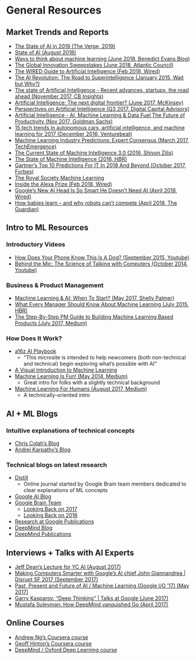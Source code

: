 # General Resources {#general}

## Market Trends and Reports

- [The State of AI in 2019 (The Verge, 2019)](https://www.theverge.com/2019/1/28/18197520/ai-artificial-intelligence-machine-learning-computational-science)
- [State of AI (August 2018)](https://www.stateof.ai/)
- [Ways to think about machine learning (June 2018, Benedict Evans Blog)](https://www.ben-evans.com/benedictevans/2018/06/22/ways-to-think-about-machine-learning-8nefy)
- [The Global Innovation Sweepstakes (June 2018, Atlantic Council)](http://www.atlanticcouncil.org/images/publications/The-Global-Innovation-Sweepstakes.pdf)
- [The WIRED Guide to Artificial Intelligence (Feb 2018, Wired)](https://www.wired.com/story/guide-artificial-intelligence/)
- [The AI Revolution: The Road to Superintelligence (January 2015, Wait but Why?)](https://waitbutwhy.com/2015/01/artificial-intelligence-revolution-1.html)
- [The state of Artificial Intelligence - Recent advances, startups, the road ahead (November 2017, CB Insights)](https://drive.google.com/file/d/1sy8aOvQs5IyeRAptomfQcijHB2CjpCxS/view)
- [Artificial Intelligence: The next digital frontier? (June 2017, McKinsey)](https://drive.google.com/file/d/0B9TPrZu6o5q-LVozMnBJS3VnOHc/view)
- [Perspectives on Artificial Intelligence (Q3 2017, Digital Capital Advisors)](https://drive.google.com/file/d/0B9TPrZu6o5q-N0pMcjlaY0MxbzQ/view)
- [Artificial Intelligence - AI, Machine Learning & Data Fuel The Future of Productivity (Nov 2017, Goldman Sachs)](https://drive.google.com/file/d/0B9TPrZu6o5q-RTdJdzFiVk80OFU/view)
- [15 tech trends in autonomous cars, artificial intelligence, and machine learning for 2017 (December 2016, Venturebeat)](https://venturebeat.com/2018/02/19/sk-telecom-will-demo-5g-social-vr-self-driving-cars-and-hologram-ai-at-mwc-2018/)
- [Machine Learning Industry Predictions: Expert Consensus (March 2017, TechEmergence)](https://www.techemergence.com/machine-learning-industry-predictions-expert-consensus/)
- [The Current State of Machine Intelligence 3.0 (2016, Shivon Zilis)](http://www.shivonzilis.com/)
- [The State of Machine Intelligence (2016, HBR)](https://hbr.org/resources/pdfs/hbr-articles/2016/11/the_state_of_machine_intelligence.pdf)
- [Gartner's Top 10 Predictions For IT In 2018 And Beyond (October 2017, Forbes)](https://www.forbes.com/sites/louiscolumbus/2017/10/03/gartners-top-10-predictions-for-it-in-2018-and-beyond/#39b7b71b45bb)
- [The Royal Society Machine Learning](https://royalsociety.org/topics-policy/projects/machine-learning/)
- [Inside the Alexa Prize (Feb 2018, Wired)](https://www.wired.com/story/inside-amazon-alexa-prize/)
- [Google's New AI Head Is So Smart He Doesn't Need AI (April 2018, Wired)](https://www.wired.com/story/googles-new-ai-head-is-so-smart-he-doesnt-need-ai/)
- [How babies learn – and why robots can’t compete (April 2018, The Guardian)](https://www.theguardian.com/news/2018/apr/03/how-babies-learn-and-why-robots-cant-compete)

## Intro to ML Resources

### Introductory Videos

- [How Does Your Phone Know This Is A Dog? (September 2015, Youtube)](https://www.youtube.com/watch?v=bHvf7Tagt18&feature=youtu.be)
- [Behind the Mic: The Science of Talking with Computers (October 2014, Youtube)](https://www.youtube.com/watch?v=yxxRAHVtafI&feature=youtu.be)

### Business & Product Management

- [Machine Learning & AI: When To Start? (May 2017, Shelly Palmer)](https://www.shellypalmer.com/2017/05/machine-learning-ai-start/)
- [What Every Manager Should Know About Machine Learning (July 2015, HBR)](https://hbr.org/2015/07/what-every-manager-should-know-about-machine-learning)
- [The Step-By-Step PM Guide to Building Machine Learning Based Products (July 2017, Medium)](https://medium.com/@yaelg/product-manager-pm-step-by-step-tutorial-building-machine-learning-products-ffa7817aa8ab)

### How Does It Work?

- [a16z AI Playbook](http://aiplaybook.a16z.com)
    - “This microsite is intended to help newcomers (both non-technical and technical) begin exploring what's possible with AI”
- [A Visual Introduction to Machine Learning](http://www.r2d3.us/visual-intro-to-machine-learning-part-1/)
- [Machine Learning Is Fun! (May 2014, Medium)](https://medium.com/@ageitgey/machine-learning-is-fun-80ea3ec3c471)
    - Great intro for folks with a slightly technical background
- [Machine Learning For Humans (August 2017, Medium)](https://medium.com/machine-learning-for-humans/why-machine-learning-matters-6164faf1df12)
    - A technically-oriented intro

## AI + ML Blogs

### Intuitive explanations of technical concepts

- [Chris Colah's Blog](http://colah.github.io)
- [Andrej Karpathy's Blog](http://karpathy.github.io)

### Technical blogs on latest research

- [Distill](https://distill.pub)
    - Online journal started by Google Brain team members dedicated to clear explanations of ML concepts
- [Google AI Blog](https://ai.googleblog.com)
- [Google Brain Team](https://ai.google/research/teams/brain)
    - [Looking Back on 2017](https://ai.googleblog.com/2018/01/the-google-brain-team-looking-back-on.html)
    - [Looking Back on 2016](https://ai.googleblog.com/2017/01/the-google-brain-team-looking-back-on.html)
- [Research at Google Publications](https://ai.google/research/pubs/)
- [DeepMind Blog](https://deepmind.com/blog/)
- [DeepMind Publications](https://deepmind.com/research/publications/)

## Interviews + Talks with AI Experts

- [Jeff Dean’s Lecture for YC AI (August 2017)](https://www.youtube.com/watch?v=HcStlHGpjN8&t=1223s)
- [Making Computers Smarter with Google's AI chief John Giannandrea | Disrupt SF 2017 (September 2017)](https://www.youtube.com/watch?v=djkeV4gew4Q)
- [Past, Present and Future of AI / Machine Learning (Google I/O '17) (May 2017)](https://www.youtube.com/watch?v=0ueamFGdOpA)
- [Garry Kasparov: "Deep Thinking" | Talks at Google (June 2017)](https://www.youtube.com/watch?v=zhkTHkIZJEc)
- [Mustafa Suleyman: How DeepMind vanquished Go (April 2017)](https://www.ft.com/deepmind?mhq5j=e3)

## Online Courses

- [Andrew Ng’s Coursera course](https://www.coursera.org/learn/machine-learning)
- [Geoff Hinton’s Coursera course](https://www.coursera.org/learn/neural-networks)
- [DeepMind / Oxford Deep Learning course](http://github.com/oxford-cs-deepnlp-2017/lectures)